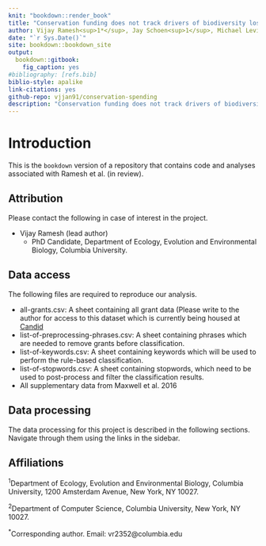 ```yaml
--- 
knit: "bookdown::render_book"
title: "Conservation funding does not track drivers of biodiversity loss"
author: Vijay Ramesh<sup>1*</sup>, Jay Schoen<sup>1</sup>, Michael Levin<sup>1</sup>, Pratik Dubal<sup>2</sup>, Sebastian Heilpern<sup>1</sup>, Pooja Choksi<sup>1</sup>, Jared Meek<sup>1</sup>, Rochelle Thomas<sup>1</sup>, Don J Melnick<sup>1</sup>, Sara Kross<sup>1</sup>"
date: "`r Sys.Date()`"
site: bookdown::bookdown_site
output: 
  bookdown::gitbook:
    fig_caption: yes
#bibliography: [refs.bib]
biblio-style: apalike
link-citations: yes
github-repo: vjjan91/conservation-spending
description: "Conservation funding does not track drivers of biodiversity loss"
---
```


# Introduction  

This is the `bookdown` version of a repository that contains code and analyses associated with Ramesh et al. (in review). 

## Attribution

Please contact the following in case of interest in the project.

- Vijay Ramesh (lead author)
    - PhD Candidate, Department of Ecology, Evolution and Environmental Biology, Columbia University.

## Data access

The following files are required to reproduce our analysis.

- all-grants.csv: A sheet containing all grant data (Please write to the author for access to this dataset which is currently being housed at [Candid](https://candid.org/)
- list-of-preprocessing-phrases.csv: A sheet containing phrases which are needed to remove grants before classification.
- list-of-keywords.csv: A sheet containing keywords which will be used to perform the rule-based classification.
- list-of-stopwords.csv: A sheet containing stopwords, which need to be used to post-process and filter the classification results.
- All supplementary data from Maxwell et al. 2016

## Data processing

The data processing for this project is described in the following sections. Navigate through them using the links in the sidebar.

## Affiliations

<sup>1</sup>Department of Ecology, Evolution and Environmental Biology, Columbia University, 1200 Amsterdam Avenue, New York, NY 10027.

<sup>2</sup>Department of Computer Science, Columbia University, New York, NY 10027.

<sup>*</sup>Corresponding author. Email: vr2352@columbia.edu 

